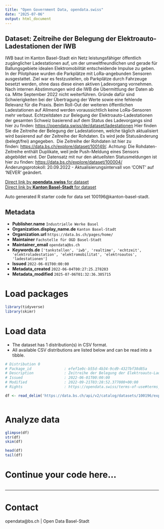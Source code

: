 ```yaml
---
title: "Open Government Data, opendata.swiss"
date: "2025-07-06"
output: html_document
---
```


## Dataset: Zeitreihe der Belegung der Elektroauto-Ladestationen der IWB

IWB baut im Kanton Basel-Stadt ein Netz leistungsfähiger öffentlich zugänglicher Ladestationen auf, um der umweltfreundlichen und gerade für Ballungsgebiete idealen Elektromobilität entscheidende Impulse zu geben. 
In der Pilotphase wurden die Parkplätze mit LoRa-angebunden Sensoren ausgestattet. Ziel war es festzustellen, ob Parkplätze durch Fahrzeuge besetzt werden, ohne dass diese einen aktiven Ladevorgang vornehmen. Nach internen Abstimmungen wird die IWB die Übermittlung der Daten ab ca. Mitte September 2022 nicht weiterführen. Gründe dafür sind Schwierigkeiten bei der Übertragung der Werte sowie eine fehlende Relevanz für die Praxis. Beim Roll-Out der weiteren öffentlichen Ladestationen auf Allmend werden voraussichtlich keine LoRa-Sensoren mehr verbaut.
Echtzeitdaten zur Belegung der Elektroauto-Ladestationen der gesamten Schweiz basierend auf dem Status des Ladevorgangs sind hier zu finden: [https://opendata.swiss/de/dataset/ladestationen](https://opendata.swiss/de/dataset/ladestationen)
Hier finden Sie die Zeitreihe der Belegung der Ladestationen, welche täglich aktualisiert wird basierend auf der Zeitreihe der Rohdaten. Es wird jede Statusänderung (belegt/frei) angegeben. 
Die Zeitreihe der Rohdaten ist hier zu finden: [https://data.bs.ch/explore/dataset/100149/](https://data.bs.ch/explore/dataset/100149/). Achtung: Die Rohdaten-Zeitreihe enthält Duplikate, weil jede Push-Meldung eines Sensors abgebildet wird. [](https://data.bs.ch/explore/dataset/100196/)Der Datensatz mit nur den aktuellsten Statusmeldungen ist hier zu finden: [https://data.bs.ch/explore/dataset/100004/](https://data.bs.ch/explore/dataset/100004/)[](https://data.bs.ch/explore/dataset/100004//)Änderungsprotokoll: 20.09.2022 - Aktualisierungsintervall von 'CONT' auf 'NEVER' geändert.

[Direct link by **opendata.swiss** for dataset](https://opendata.swiss/de/dataset/zeitreihe-der-belegung-der-elektroauto-ladestationen-der-iwb)<br>
[Direct link by **Kanton Basel-Stadt** for dataset](https://data.bs.ch/explore/dataset/100196/)

Auto generated R starter code for data set 100196@kanton-basel-stadt.

## Metadata

- **Publisher.name** `Industrielle Werke Basel`
- **Organization.display_name.de** `Kanton Basel-Stadt`
- **Organization.url** `https://data.bs.ch/pages/home/`
- **Maintainer** `Fachstelle für OGD Basel-Stadt`
- **Maintainer_email** `opendata@bs.ch`
- **Keywords.de** `['tankstellen', 'iwb', 'realtime', 'echtzeit', 'elektroladestation', 'elektromobilitat', 'elektroautos', 'ladestationen']`
- **Issued** `2022-06-01T00:00:00`
- **Metadata_created** `2022-06-04T00:27:25.278203`
- **Metadata_modified** `2025-07-06T01:32:36.305715`


# Load packages

```r

library(tidyverse)
library(skimr)

```

# Load data

-   The dataset has 1 distribution(s) in CSV format.
-   All available CSV distributions are listed below and can be read into a tibble.

```r

# Distribution 0
# Package_id               : efef1e0c-b55d-4b34-9cd9-4327bf38d85a
# Description              : Zeitreihe der Belegung der Elektroauto-Ladestationen der IWB (csv)
# Issued                   : 2022-06-01T00:00:00
# Modified                 : 2022-09-21T03:28:52.377000+00:00
# Rights                   : https://opendata.swiss/terms-of-use#terms_by_ask

df <- read_delim('https://data.bs.ch/api/v2/catalog/datasets/100196/exports/csv?use_labels=true')



```

# Analyze data

```r

glimpse(df)
str(df)
skim(df)

head(df)
tail(df)

```

# Continue your code here...

```r

```

------------------------------------------------------------------------

# Contact

opendata@bs.ch | Open Data Basel-Stadt
